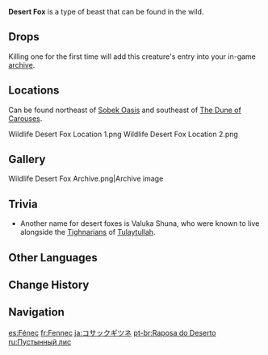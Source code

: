 {{About|the wildlife|the furnishing|Desert Fox (Furnishing)}}
{{Wildlife Infobox
|image       = Desert Fox Icon.png
|type        = Wildlife
|family      = Beasts
|group       = Foxes
|location    = 
|description = A sly animal as elusive as a fairy that often appears in folk stories, symbolizing unusual cunning and ancient memories.<br>These animals call the vast desert home and are smaller than most of their kin, which is possibly how they evaded the ancient calamities. Their long ears are an adaptation that helps them better live in their hot and dry desert home.
}}
'''Desert Fox''' is a type of beast that can be found in the wild.

==Drops==
{{Card|Raw Meat|2}}

Killing one for the first time will add this creature's entry into your in-game [[archive]].

==Locations==
Can be found northeast of [[Sobek Oasis]] and southeast of [[The Dune of Carouses]].
<gallery>
Wildlife Desert Fox Location 1.png
Wildlife Desert Fox Location 2.png
</gallery>

==Gallery==
<gallery>
Wildlife Desert Fox Archive.png|Archive image
</gallery>

==Trivia==
*Another name for desert foxes is Valuka Shuna, who were known to live alongside the [[Tighnarians]] of [[Tulaytullah]].

==Other Languages==
{{Other Languages
|en      = Desert Fox
|zhs     = 沙狐
|zhs_rm  = Shāhú
|zht     = 沙狐
|zht_rm  = Shāhú
|zh_tl   = Corsac Fox
|ja      = コサックギツネ
|ja_rm   = Kosakku-Gitsune
|ja_tl   = Corsac Fox
|ko      = 코사크<->여우
|ko_tl   = Corsac Fox
|es      = Fénec
|es_tl   = Fennec
|fr      = Fennec
|fr_tl   = Fennec
|ru      = Пустынный лис
|ru_tl   = Desert Fox
|th      = Desert Fox
|vi      = Cáo Sa Mạc
|vi_tl   = 
|de      = Wüstenfuchs
|de_tl   = Desert Fox
|id      = Desert Fox
|pt      = Raposa do Deserto
|pt_tl   = Desert Fox
|tr      = Çöl Tilkisi
|tr_tl   = Desert Fox
|it      = Volpe del deserto
|it_tl   = Desert Fox
}}

==Change History==
{{Change History|3.1}}

==Navigation==
{{Wildlife Navbox}}

[[es:Fénec]]
[[fr:Fennec]]
[[ja:コサックギツネ]]
[[pt-br:Raposa do Deserto]]
[[ru:Пустынный лис]]